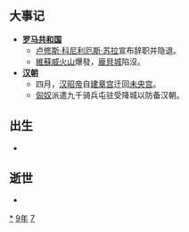 {{yearTOC|-79|西汉'''[[元凤|元凤]]二年'''}}

== 大事记 ==
*'''[[罗马共和国|罗马共和国]]'''
** [[卢修斯·科尼利厄斯·苏拉|卢修斯·科尼利厄斯·苏拉]]宣布辞职并隐退。
** [[維蘇威火山|維蘇威火山]]爆發，[[龐貝城|龐貝城]]陷沒。
*'''[[汉朝|汉朝]]'''
** 四月，[[汉昭帝|汉昭帝]]自[[建章宫|建章宫]]迁回[[未央宫|未央宫]]。
** [[匈奴|匈奴]]派遣九千骑兵屯驻受降城以防备汉朝。
== 出生 ==
*

== 逝世 ==
*

{{Wikisource year mention}}
[[Category:前79年|*]]
[[Category:前70年代|9年]]
[[Category:前1世纪各年|7]]